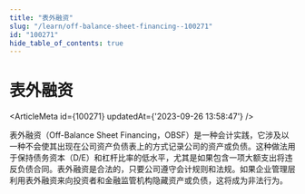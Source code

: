 ```yaml
---
title: "表外融资"
slug: "/learn/off-balance-sheet-financing--100271"
id: "100271"
hide_table_of_contents: true
---
```



# 表外融资

<ArticleMeta id={100271} updatedAt={'2023-09-26 13:58:47'} />
<div className='border-solid border-b border-t-0 my-4 border-[var(--ifm-color-gray-300)]' />

表外融资（Off-Balance Sheet Financing，OBSF）是一种会计实践，它涉及以一种不会使其出现在公司资产负债表上的方式记录公司的资产或负债。这种做法用于保持债务资本（D/E）和杠杆比率的低水平，尤其是如果包含一项大额支出将违反负债合同。表外融资是合法的，只要公司遵守会计规则和法规。如果企业管理层利用表外融资来向投资者和金融监管机构隐藏资产或负债，这将成为非法行为。
